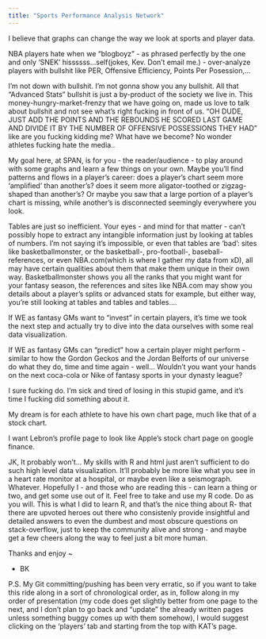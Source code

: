 ```yaml
---
title: "Sports Performance Analysis Network"
---
```


I believe that graphs can change the way we look at sports and player data.

NBA players hate when we "blogboyz" - as phrased perfectly by the one and only 'SNEK' hissssss...self(jokes, Kev. Don't email me.) - over-analyze players with bullshit like PER, Offensive Efficiency, Points Per Posession,... 

I'm not down with bullshit. I'm not gonna show you any bullshit. All that "Advanced Stats" bullshit is just a by-product of the society we live in. This money-hungry-market-frenzy that we have going on, made us love to talk about bullshit and not see what's right fucking in front of us. "OH DUDE, JUST ADD THE POINTS AND THE REBOUNDS HE SCORED LAST GAME AND DIVIDE IT BY THE NUMBER OF OFFENSIVE POSSESSIONS THEY HAD" like are you fucking kidding me? What have we become? No wonder athletes fucking hate the media..

My goal here, at SPAN, is for you - the reader/audience - to play around with some graphs and learn a few things on your own. Maybe you'll find patterns and flows in a player's career: does a player's chart seem more 'amplified' than another's? does it seem more aligator-toothed or zigzag-shaped than another's? Or maybe you saw that a large portion of a player's chart is missing, while another's is disconnected seemingly everywhere you look. 

Tables are just so inefficient. Your eyes - and mind for that matter - can't possibly hope to extract any intangible information just by looking at tables of numbers. I'm not saying it's impossible, or even that tables are 'bad': sites like basketballmonster, or the basketball-, pro-football-, baseball-references, or even NBA.com(which is where I gather my data from xD), all may have certain qualities about them that make them unique in their own way. Basketballmonster shows you all the ranks that you might want for your fantasy season, the references and sites like NBA.com may show you details about a player's splits or advanced stats for example, but either way, you're still looking at tables and tables and tables....

If WE as fantasy GMs want to "invest" in certain players, it's time we took the next step
and actually try to dive into the data ourselves with some real data visualization. 

If WE as fantasy GMs can "predict" how a certain player might perform - similar to how the Gordon Geckos and the Jordan Belforts of our universe do what they do, time and time again - well... Wouldn't you want your hands on the next coca-cola or Nike of fantasy sports in your dynasty league?

I sure fucking do. I'm sick and tired of losing in this stupid game, and it's time I fucking did something about it. 

My dream is for each athlete to have his own chart page, much like that of a stock chart.

I want Lebron's profile page to look like Apple's stock chart page on google finance.

JK, It probably won't... My skills with R and html just aren't sufficient to do such high level data visualization. It'll probably be more like what you see in a heart rate monitor at a hospital, or maybe even like a seismograph. Whatever. Hopefully I - and those who are reading this - can learn a thing or two, and get some use out of it. Feel free to take and use my R code. Do as you will. This is what I did to learn R, and that's the nice thing about R- that there are upvoted heroes out there who consistenly provide insightful and detailed answers to even the dumbest and most obscure questions on stack-overflow, just to keep the community alive and strong - and maybe get a few cheers along the way to feel just a bit more human. 


Thanks and enjoy ~


- BK


P.S. My Git committing/pushing has been very erratic, so if you want to take this ride along in a sort of chronological order, as in, follow along in my order of presentation (my code does get slightly better from one page to the next, and I don't plan to go back and "update" the already written pages unless something buggy comes up with them somehow), I would suggest clicking on the 'players' tab and starting from the top with KAT's page.

